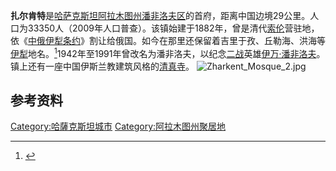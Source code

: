 '''扎尔肯特'''是[[哈萨克斯坦|哈萨克斯坦]][[阿拉木图州|阿拉木图州]][[潘非洛夫区_(哈萨克斯坦)|潘非洛夫区]]的首府，距离中国边境29公里。人口为33350人（2009年人口普查）。该镇始建于1882年，曾是清代[[索伦|索伦]]营驻地，依《[[中俄伊犁条约|中俄伊犁条约]]》割让给俄国。如今在那里还保留着吉里于孜、丘勒海、洪海等[[伊犁|伊犁]]地名。<ref>{{cite web|title=中国新疆维吾尔族群的跨国过程及其分布和动因|author=|url=http://www.mzb.com.cn/html/Home/report/419017-1.htm|publisher=新疆大学学报|deadurl=yes|archiveurl=https://web.archive.org/web/20151222143842/http://www.mzb.com.cn/html/Home/report/419017-1.htm|archivedate=2015-12-22}}</ref>1942年至1991年曾改名为潘非洛夫，以纪念[[二战|二战]]英雄[[伊万·潘非洛夫|伊万·潘非洛夫]]。镇上还有一座中国伊斯兰教建筑风格的[[扎尔肯特清真寺|清真寺]]。
[[File:Zharkent_Mosque_2.jpg|thumb]]
==参考资料==
{{reflist}}
{{阿拉木图州}}
{{Authority control}}
{{Kazakhstan-geo-stub}}

{{DEFAULTSORT: Zharkent}}
[[Category:哈薩克斯坦城市|Category:哈薩克斯坦城市]]
[[Category:阿拉木图州聚居地|Category:阿拉木图州聚居地]]